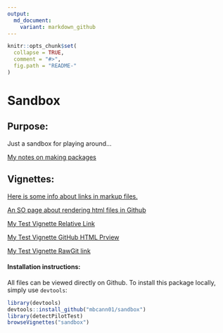 ```yaml
---
output:
  md_document:
    variant: markdown_github
---
```


<!-- README.md is generated from README.Rmd. Please edit that file -->

```r
knitr::opts_chunk$set(
  collapse = TRUE,
  comment = "#>",
  fig.path = "README-"
)
```

# Sandbox

## Purpose:
Just a sandbox for playing around...

[My notes on making packages](https://rawgit.com/mbcann01/sandbox/master/getting_started.html)

## Vignettes:

[Here is some info about links in markup files.](https://github.com/blog/1395-relative-links-in-markup-files)   

[An SO page about rendering html files in Github](http://stackoverflow.com/questions/8446218/how-to-see-an-html-page-on-github-as-a-normal-rendered-html-page-to-see-preview)

[My Test Vignette Relative Link](vignettes/my-vignette.html)

[My Test Vignette GitHub HTML Prview](http://htmlpreview.github.com/?https://github.com/mbcann01/sandbox/blob/master/vignettes/my-vignette.html)

[My Test Vignette RawGit link](https://rawgit.com/mbcann01/sandbox/master/vignettes/my-vignette.html)   

#### Installation instructions:

All files can be viewed directly on Github. To install this package locally, simply use `devtools`:

```r
library(devtools)
devtools::install_github("mbcann01/sandbox")
library(detectPilotTest)
browseVignettes("sandbox")
```